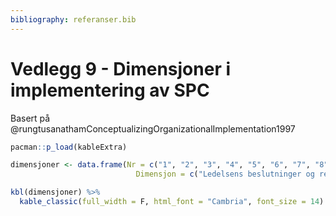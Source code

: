 ```yaml
---
bibliography: referanser.bib 
---
```


# Vedlegg 9 - Dimensjoner i implementering av SPC {.unnumbered}

Basert på @rungtusanathamConceptualizingOrganizationalImplementation1997

```r

pacman::p_load(kableExtra)

dimensjoner <- data.frame(Nr = c("1", "2", "3", "4", "5", "6", "7", "8", "9", "10", "11", "12", "13", "14"),
                            Dimensjon = c("Ledelsens beslutninger og retningslinjer for å støtte implementering og praktisering av SPC", "Betydning og synlighet av kontrolldiagram som verktøy for monitorering og kontroll av prosessytelser", "Identifikasjon av kritiske måleparametre for kritiske prosesser og/eller produktegenskaper som påvirker de kritiske prosessene", "Måleverktøyenes teknologisk modenhet og robusthet brukt i datainnsamling", "Operatøransvar for korrekt bruk av kontrolldiagram for prosesskontroll", "Verifisering av at forutsetningene for bruk av kontrolldiagram er tilstrekkelig ivaretatt", "Bruk av kontrlldiagram i kontinuerlig forbedringsarbeid", "Utvalgsstrategier for datainnsamling til kontrolldiagram", "Opplæring og trening i statistiske og kognitive metoder for prosesskontroll og -forbedringer", "Teknisk støtte for implementering og bruk", "Kvalitetsforbedringsgruppe som støtte til praksis", "Fravær av sluttinspeksjon/sluttkontroll som kvalitetsstrategi", "Dokumentasjon og oppdatering av prosesskompetanse", "Evaluering og revisjon av SPC praksis og resultater"))

kbl(dimensjoner) %>%
  kable_classic(full_width = F, html_font = "Cambria", font_size = 14) 

```